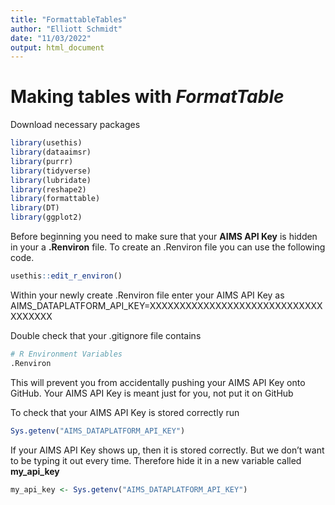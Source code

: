 ```yaml
---
title: "FormattableTables"
author: "Elliott Schmidt"
date: "11/03/2022"
output: html_document
---
```

# Making tables with ***FormatTable*** 

Download necessary packages 

```r
library(usethis) 
library(dataaimsr) 
library(purrr)
library(tidyverse)
library(lubridate)
library(reshape2)
library(formattable)
library(DT)
library(ggplot2)
```
Before beginning you need to make sure that your **AIMS API Key** is hidden in your a **.Renviron** file. To create an .Renviron file you can use the following code. 

```r
usethis::edit_r_environ()
```
Within your newly create .Renviron file enter your AIMS API Key as AIMS_DATAPLATFORM_API_KEY=XXXXXXXXXXXXXXXXXXXXXXXXXXXXXXXXXXXX 

Double check that your .gitignore file contains 

```r
# R Environment Variables
.Renviron
```
This will prevent you from accidentally pushing your AIMS API Key onto GitHub. Your AIMS API Key is meant just for you, not put it on GitHub 


To check that your AIMS API Key is stored correctly run 

```r
Sys.getenv("AIMS_DATAPLATFORM_API_KEY")
```
If your AIMS API Key shows up, then it is stored correctly. But we don't want to be typing it out every time. Therefore hide it in a new variable called **my_api_key**

```r
my_api_key <- Sys.getenv("AIMS_DATAPLATFORM_API_KEY") 
```